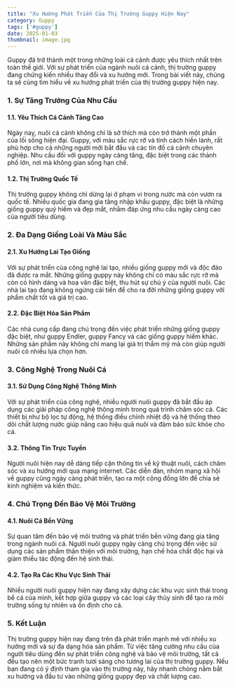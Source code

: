 ```yaml
---
title: "Xu Hướng Phát Triển Của Thị Trường Guppy Hiện Nay"
category: Guppy
tags: ['#guppy']
date: 2025-01-03
thumbnail: image.jpg
---
```


Guppy đã trở thành một trong những loài cá cảnh được yêu thích nhất trên toàn thế giới. Với sự phát triển của ngành nuôi cá cảnh, thị trường guppy đang chứng kiến nhiều thay đổi và xu hướng mới. Trong bài viết này, chúng ta sẽ cùng tìm hiểu về xu hướng phát triển của thị trường guppy hiện nay.

### 1. **Sự Tăng Trưởng Của Nhu Cầu**

#### **1.1. Yêu Thích Cá Cảnh Tăng Cao**
Ngày nay, nuôi cá cảnh không chỉ là sở thích mà còn trở thành một phần của lối sống hiện đại. Guppy, với màu sắc rực rỡ và tính cách hiền lành, rất phù hợp cho cả những người mới bắt đầu và các tín đồ cá cảnh chuyên nghiệp. Nhu cầu đối với guppy ngày càng tăng, đặc biệt trong các thành phố lớn, nơi mà không gian sống hạn chế.

#### **1.2. Thị Trường Quốc Tế**
Thị trường guppy không chỉ dừng lại ở phạm vi trong nước mà còn vươn ra quốc tế. Nhiều quốc gia đang gia tăng nhập khẩu guppy, đặc biệt là những giống guppy quý hiếm và đẹp mắt, nhằm đáp ứng nhu cầu ngày càng cao của người tiêu dùng.

### 2. **Đa Dạng Giống Loài Và Màu Sắc**

#### **2.1. Xu Hướng Lai Tạo Giống**
Với sự phát triển của công nghệ lai tạo, nhiều giống guppy mới và độc đáo đã được ra mắt. Những giống guppy này không chỉ có màu sắc rực rỡ mà còn có hình dáng và hoa văn đặc biệt, thu hút sự chú ý của người nuôi. Các nhà lai tạo đang không ngừng cải tiến để cho ra đời những giống guppy với phẩm chất tốt và giá trị cao.

#### **2.2. Đặc Biệt Hóa Sản Phẩm**
Các nhà cung cấp đang chú trọng đến việc phát triển những giống guppy đặc biệt, như guppy Endler, guppy Fancy và các giống guppy hiếm khác. Những sản phẩm này không chỉ mang lại giá trị thẩm mỹ mà còn giúp người nuôi có nhiều lựa chọn hơn.

### 3. **Công Nghệ Trong Nuôi Cá**

#### **3.1. Sử Dụng Công Nghệ Thông Minh**
Với sự phát triển của công nghệ, nhiều người nuôi guppy đã bắt đầu áp dụng các giải pháp công nghệ thông minh trong quá trình chăm sóc cá. Các thiết bị như bộ lọc tự động, hệ thống điều chỉnh nhiệt độ và hệ thống theo dõi chất lượng nước giúp nâng cao hiệu quả nuôi và đảm bảo sức khỏe cho cá.

#### **3.2. Thông Tin Trực Tuyến**
Người nuôi hiện nay dễ dàng tiếp cận thông tin về kỹ thuật nuôi, cách chăm sóc và xu hướng mới qua mạng internet. Các diễn đàn, nhóm mạng xã hội về guppy cũng ngày càng phát triển, tạo ra một cộng đồng lớn để chia sẻ kinh nghiệm và kiến thức.

### 4. **Chú Trọng Đến Bảo Vệ Môi Trường**

#### **4.1. Nuôi Cá Bền Vững**
Sự quan tâm đến bảo vệ môi trường và phát triển bền vững đang gia tăng trong ngành nuôi cá. Người nuôi guppy ngày càng chú trọng đến việc sử dụng các sản phẩm thân thiện với môi trường, hạn chế hóa chất độc hại và giảm thiểu tác động đến hệ sinh thái.

#### **4.2. Tạo Ra Các Khu Vực Sinh Thái**
Nhiều người nuôi guppy hiện nay đang xây dựng các khu vực sinh thái trong bể cá của mình, kết hợp giữa guppy và các loại cây thủy sinh để tạo ra môi trường sống tự nhiên và ổn định cho cá.

### 5. **Kết Luận**

Thị trường guppy hiện nay đang trên đà phát triển mạnh mẽ với nhiều xu hướng mới và sự đa dạng hóa sản phẩm. Từ việc tăng cường nhu cầu của người tiêu dùng đến sự phát triển công nghệ và bảo vệ môi trường, tất cả đều tạo nên một bức tranh tươi sáng cho tương lai của thị trường guppy. Nếu bạn đang có ý định tham gia vào thị trường này, hãy nhanh chóng nắm bắt xu hướng và đầu tư vào những giống guppy đẹp và chất lượng cao.